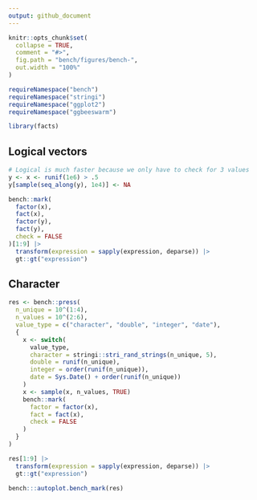 ```yaml
---
output: github_document
---
```


<!-- bench/bench.md is generated from bench/bench.Rmd. Please edit that file -->

```r
knitr::opts_chunk$set(
  collapse = TRUE,
  comment = "#>",
  fig.path = "bench/figures/bench-",
  out.width = "100%"
)

requireNamespace("bench")
requireNamespace("stringi")
requireNamespace("ggplot2")
requireNamespace("ggbeeswarm")
```

```r
library(facts)
```

## Logical vectors

```r
# Logical is much faster because we only have to check for 3 values
y <- x <- runif(1e6) > .5
y[sample(seq_along(y), 1e4)] <- NA

bench::mark(
  factor(x),
  fact(x),
  factor(y),
  fact(y),
  check = FALSE
)[1:9] |> 
  transform(expression = sapply(expression, deparse)) |> 
  gt::gt("expression")
```

## Character

```r
res <- bench::press(
  n_unique = 10^(1:4),
  n_values = 10^(2:6),
  value_type = c("character", "double", "integer", "date"),
  {
    x <- switch(
      value_type,
      character = stringi::stri_rand_strings(n_unique, 5),
      double = runif(n_unique),
      integer = order(runif(n_unique)),
      date = Sys.Date() + order(runif(n_unique))
    )
    x <- sample(x, n_values, TRUE)
    bench::mark(
      factor = factor(x),
      fact = fact(x),
      check = FALSE
    )
  }
)

res[1:9] |> 
  transform(expression = sapply(expression, deparse)) |> 
  gt::gt("expression")

bench:::autoplot.bench_mark(res)
```

